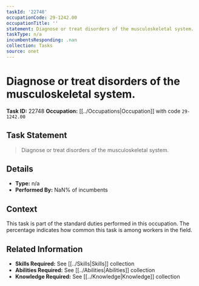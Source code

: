 ```yaml
---
taskId: '22748'
occupationCode: 29-1242.00
occupationTitle: ''
statement: Diagnose or treat disorders of the musculoskeletal system.
taskType: n/a
incumbentsResponding: .nan
collection: Tasks
source: onet
---
```

# Diagnose or treat disorders of the musculoskeletal system.

**Task ID:** 22748
**Occupation:** [[../Occupations|Occupation]] with code `29-1242.00`

## Task Statement

> Diagnose or treat disorders of the musculoskeletal system.

## Details

- **Type:** n/a
- **Performed By:** NaN% of incumbents

## Context

This task is part of the standard duties performed in this occupation. The percentage indicates how common this task is among workers in the field.

## Related Information

- **Skills Required:** See [[../Skills|Skills]] collection
- **Abilities Required:** See [[../Abilities|Abilities]] collection
- **Knowledge Required:** See [[../Knowledge|Knowledge]] collection
